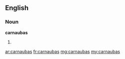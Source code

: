 ==English==

===Noun===
'''carnaubas'''

# {{plural of|carnauba}}

[[ar:carnaubas]]
[[fr:carnaubas]]
[[mg:carnaubas]]
[[my:carnaubas]]